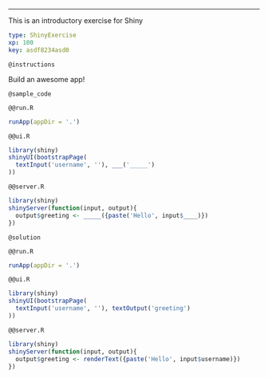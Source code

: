 ---

This is an introductory exercise for Shiny

```yaml
type: ShinyExercise
xp: 100
key: asdf8234asd0
```

`@instructions`

Build an awesome app!

`@sample_code`

`@@run.R`

```r
runApp(appDir = '.')
```

`@@ui.R`

```r
library(shiny)
shinyUI(bootstrapPage(
  textInput('username', ''), ___('_____')
))
```

`@@server.R`

```r
library(shiny)
shinyServer(function(input, output){
  output$greeting <- _____({paste('Hello', input$____)})
})
```

`@solution`

`@@run.R`

```r
runApp(appDir = '.')
```

`@@ui.R`

```r
library(shiny)
shinyUI(bootstrapPage(
  textInput('username', ''), textOutput('greeting')
))
```

`@@server.R`

```r
library(shiny)
shinyServer(function(input, output){
  output$greeting <- renderText({paste('Hello', input$username)})
})
```
